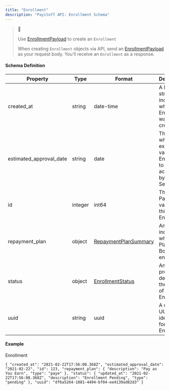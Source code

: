 ```yaml
---
title: "Enrollment"
description: "Payitoff API: Enrollment Schema"
---
```


> 🚧
> 
> Use [EnrollmentPayload](/docs/enrollment-payload-schema) to create an `Enrollment`
> 
> When creating `Enrollment` objects via API, send an [EnrollmentPayload](/docs/enrollment-payload-schema) as your request body. You'll receive an `Enrollment` as a response.

#### Schema Definition

| Property                  | Type    | Format                                                      | Description                                                                   |
| ------------------------- | ------- | ----------------------------------------------------------- | ----------------------------------------------------------------------------- |
| created\_at               | string  | date-time                                                   | A DateTime string indicating when the Enrollment was created.                 |
| estimated\_approval\_date | string  | date                                                        | The date on which we expect a valid Enrollment to be accepted by Servicer(s). |
| id                        | integer | int64                                                       | The Payitoff ID value of this Enrollment                                      |
| repayment\_plan           | object  | [RepaymentPlanSummary](/docs/repayment-plan-summary-schema) | An object indicating what IDR Plan a Borrower is enrolling in.                |
| status                    | object  | [EnrollmentStatus](/docs/enrollment-status-schema)          | An object providing details on the status of this Enrollment.                 |
| uuid                      | string  | uuid                                                        | A unique UUID identifier for this Enrollment.                                 |

#### Example

Enrollment

`{
  "created_at": "2021-02-22T17:56:08.368Z",
  "estimated_approval_date": "2021-02-22",
  "id": 123,
  "repayment_plan": {
    "description": "Pay as You Earn",
    "type": "paye"
  },
  "status": {
    "updated_at": "2021-02-22T17:56:08.368Z",
    "description": "Enrollment Pending",
    "type": "pending"
  },
  "uuid": "df6a5264-1081-4494-bf04-ee4139ad82d3"
}
`